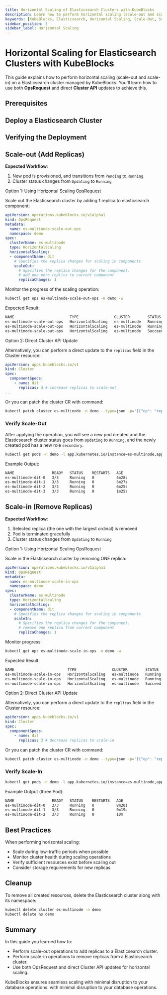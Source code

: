 ```yaml
---
title: Horizontal Scaling of Elasticsearch Clusters with KubeBlocks
description: Learn how to perform horizontal scaling (scale-out and scale-in) on a Elasticsearch cluster managed by KubeBlocks using OpsRequest and direct Cluster API updates.
keywords: [KubeBlocks, Elasticsearch, Horizontal Scaling, Scale-Out, Scale-In, Kubernetes]
sidebar_position: 3
sidebar_label: Horizontal Scaling
---
```





# Horizontal Scaling for Elasticsearch Clusters with KubeBlocks

This guide explains how to perform horizontal scaling (scale-out and scale-in) on a Elasticsearch cluster managed by KubeBlocks. You'll learn how to use both **OpsRequest** and direct **Cluster API** updates to achieve this.

## Prerequisites


<Prerequisites />

## Deploy a Elasticsearch  Cluster


<CreateCluster />

## Verifying the Deployment


<VerifyCluster />


## Scale-out (Add Replicas)

**Expected Workflow**:

1. New pod is provisioned, and transitions from `Pending` to `Running`.
2. Cluster status changes from `Updating` to `Running`


<Tabs>

  <TabItem value="opsRequest" label="OpsRequest API" default>

  Option 1: Using Horizontal Scaling OpsRequest

  Scale out the Elasticsearch cluster by adding 1 replica to elasticsearch component:

  ```yaml
  apiVersion: operations.kubeblocks.io/v1alpha1
  kind: OpsRequest
  metadata:
    name: es-multinode-scale-out-ops
    namespace: demo
  spec:
    clusterName: es-multinode
    type: HorizontalScaling
    horizontalScaling:
    - componentName: dit
      # Specifies the replica changes for scaling in components
      scaleOut:
        # Specifies the replica changes for the component.
        # add one more replica to current component
        replicaChanges: 1
  ```

  Monitor the progress of the scaling operation:

  ```bash
  kubectl get ops es-multinode-scale-out-ops -n demo -w
  ```

  Expected Result:
  ```bash
  NAME                         TYPE                CLUSTER        STATUS    PROGRESS   AGE
  es-multinode-scale-out-ops   HorizontalScaling   es-multinode   Running   0/1        9s
  es-multinode-scale-out-ops   HorizontalScaling   es-multinode   Running   1/1        16s
  es-multinode-scale-out-ops   HorizontalScaling   es-multinode   Succeed   1/1        16s
  ```
  </TabItem>

  <TabItem value="ClusterAPI" label="Cluster API">

  Option 2: Direct Cluster API Update

  Alternatively, you can perform a direct update to the `replicas` field in the Cluster resource:

  ```yaml
  apiVersion: apps.kubeblocks.io/v1
  kind: Cluster
  spec:
    componentSpecs:
      - name: dit
        replicas: 4 # increase replicas to scale-out
  ...
  ```

  Or you can patch the cluster CR with command:

  ```bash
  kubectl patch cluster es-multinode -n demo --type=json -p='[{"op": "replace", "path": "/spec/componentSpecs/0/replicas", "value": 4}]'
  ```
  </TabItem>
</Tabs>

### Verify Scale-Out

After applying the operation, you will see a new pod created and the Elasticsearch cluster status goes from `Updating` to `Running`, and the newly created pod has a new role `secondary`.

```bash
kubectl get pods -n demo -l app.kubernetes.io/instance=es-multinode,apps.kubeblocks.io/component-name=dit
```

Example Output:
```bash
NAME                 READY   STATUS    RESTARTS   AGE
es-multinode-dit-0   3/3     Running   0          4m28s
es-multinode-dit-1   3/3     Running   0          5m27s
es-multinode-dit-2   3/3     Running   0          6m25s
es-multinode-dit-3   3/3     Running   0          1m25s
```

## Scale-in (Remove Replicas)

**Expected Workflow**:

1. Selected replica (the one with the largest ordinal) is removed
3. Pod is terminated gracefully
4. Cluster status changes from `Updating` to `Running`

<Tabs>

  <TabItem value="opsRequest" label="OpsRequest API" default>

  Option 1: Using Horizontal Scaling OpsRequest

  Scale in the Elasticsearch cluster by removing ONE replica:

  ```yaml
  apiVersion: operations.kubeblocks.io/v1alpha1
  kind: OpsRequest
  metadata:
    name: es-multinode-scale-in-ops
    namespace: demo
  spec:
    clusterName: es-multinode
    type: HorizontalScaling
    horizontalScaling:
    - componentName: dit
      # Specifies the replica changes for scaling in components
      scaleIn:
        # Specifies the replica changes for the component.
        # remove one replica from current component
        replicaChanges: 1
  ```

  Monitor progress:
  ```bash
  kubectl get ops es-multinode-scale-in-ops -n demo -w
  ```

  Expected Result:
  ```bash
  NAME                        TYPE                CLUSTER        STATUS    PROGRESS   AGE
  es-multinode-scale-in-ops   HorizontalScaling   es-multinode   Running   0/1        8s
  es-multinode-scale-in-ops   HorizontalScaling   es-multinode   Running   1/1        24s
  es-multinode-scale-in-ops   HorizontalScaling   es-multinode   Succeed   1/1        24s
  ```
  </TabItem>

  <TabItem value="ClusterAPI" label="Cluster API">

  Option 2: Direct Cluster API Update

  Alternatively, you can perform a direct update to the `replicas` field in the Cluster resource:

  ```yaml
  apiVersion: apps.kubeblocks.io/v1
  kind: Cluster
  spec:
    componentSpecs:
      - name: dit
        replicas: 3 # decrease replicas to scale-in
  ```

  Or you can patch the cluster CR with command:

  ```bash
  kubectl patch cluster es-multinode -n demo --type=json -p='[{"op": "replace", "path": "/spec/componentSpecs/0/replicas", "value": 3}]'
  ```
  </TabItem>

</Tabs>

### Verify Scale-In

```bash
kubectl get pods -n demo -l app.kubernetes.io/instance=es-multinode,apps.kubeblocks.io/component-name=dit
```

Example Output (three Pod):
```bash
NAME                 READY   STATUS    RESTARTS   AGE
es-multinode-dit-0   3/3     Running   0          8m20s
es-multinode-dit-1   3/3     Running   0          9m19s
es-multinode-dit-2   3/3     Running   0          10m
```

## Best Practices

When performing horizontal scaling:
- Scale during low-traffic periods when possible
- Monitor cluster health during scaling operations
- Verify sufficient resources exist before scaling out
- Consider storage requirements for new replicas

## Cleanup
To remove all created resources, delete the Elasticsearch cluster along with its namespace:
```bash
kubectl delete cluster es-multinode -n demo
kubectl delete ns demo
```

## Summary
In this guide you learned how to:
- Perform scale-out operations to add replicas to a Elasticsearch cluster.
- Perform scale-in operations to remove replicas from a Elasticsearch cluster.
- Use both OpsRequest and direct Cluster API updates for horizontal scaling.

KubeBlocks ensures seamless scaling with minimal disruption to your database operations. with minimal disruption to your database operations.
